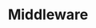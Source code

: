 ---
id: "express_easy_005"
questionType: "MULTIPLE_CHOICE"
title: "Middleware"
description: "What is middleware in Express?"
difficulty: "EASY"
category: "Express"
options:
  - "A database"
  - "A CSS framework"
  - "A function that handles requests"
  - "A template engine"
correctAnswer: 2
---